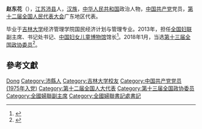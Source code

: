 '''赵东花'''（{{bd|1956年|2月|}}），[[江苏|江苏]][[沛县|沛县]]人，[[汉族|汉族]]，[[中华人民共和国|中华人民共和国]]政治人物，[[中国共产党|中国共产党]]党员，[[第十二届全国人民代表大会|第十二届全国人民代表大会]]广东地区代表。

毕业于[[吉林大学|吉林大学]]经济管理学院国民经济计划与管理专业。2013年，担任[[全国妇联|全国妇联]]副主席、书记处书记、[[中国妇女儿童博物馆|中国妇女儿童博物馆]]馆长<ref>{{cite news|title=全国人大代表信息-赵东花|url=http://210.82.31.1:8084/delegate/viewDelegate.action?dbid=121875|accessdate=2013-04-05|newspaper=全国人大网|archive-url=https://web.archive.org/web/20130713110226/http://www.npc.gov.cn/delegate/viewDelegate.action?dbid=121875|archive-date=2013-07-13|dead-url=yes}}</ref>。2018年1月，当选[[中国人民政治协商会议第十三届全国委员会委员名单|第十三届全国政协委员]]<ref>{{Cite web|url=http://sports.163.com/18/0126/06/D92BRKK400051C89.html|title=中国人民政治协商会议第十三届全国委员会委员名单|accessdate=2018-01-26|last=|work=网易|archive-url=https://web.archive.org/web/20180127143232/http://sports.163.com/18/0126/06/D92BRKK400051C89.html|archive-date=2018-01-27|dead-url=yes}}</ref>。

==參考文獻==
{{reflist}}

{{中国政治人物小作品}}
{{中华全国妇女联合会第十届执行委员会}}
{{中华全国妇女联合会第十一届执行委员会}}

{{Authority control}}
{{DEFAULTSORT:Zhao赵}}
[[Category:赵姓|Dong]]
[[Category:沛縣人|Category:沛縣人]]
[[Category:吉林大学校友|Category:吉林大学校友]]
[[Category:中国共产党党员_(1975年入党)|Category:中国共产党党员 (1975年入党)]]
[[Category:第十二届全国人大代表|Category:第十二届全国人大代表]]
[[Category:第十三届全国政协委员|Category:第十三届全国政协委员]]
[[Category:全國婦聯副主席|Category:全國婦聯副主席]]
[[Category:全國婦聯書記處書記|Category:全國婦聯書記處書記]]